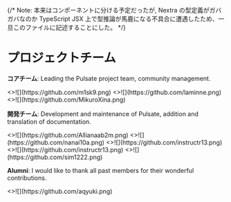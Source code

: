 {/* Note: 本来はコンポーネントに分ける予定だったが, Nextra の型定義がガバガバなのか TypeScript JSX 上で型推論が馬鹿になる不具合に遭遇したため、一旦このファイルに記述することにした。 */}


# プロジェクトチーム

**コアチーム**:
Leading the Pulsate project team, community management.

<Cards>
  <Card image arrow title="Sho Sakuma" href="https://github.com/m1sk9">
    <>![](https://github.com/m1sk9.png)</>
  </Card>
  <Card image arrow title="Tatsuto Yamamoto" href="https://github.com/laminne">
    <>![](https://github.com/laminne.png)</>
  </Card>
  <Card image arrow title="Mikuroさいな" href="https://github.com/MikuroXina">
    <>![](https://github.com/MikuroXina.png)</>
  </Card>
</Cards>

**開発チーム**:
Development and maintenance of Pulsate, addition and translation of documentation.

<Cards>
  <Card image arrow title="Alliana" href="https://github.com/Allianaab2m">
    <>![](https://github.com/Allianaab2m.png)</>
  </Card>
  <Card image arrow title="Nanai Jua" href="https://github.com/nanai10a">
    <>![](https://github.com/nanai10a.png)</>
  </Card>
  <Card image arrow title="Mido" href="https://github.com/instructr13">
    <>![](https://github.com/instructr13.png)</>
  </Card>
  <Card image arrow title="YamaD" href="https://github.com/yamader">
    <>![](https://github.com/instructr13.png)</>
  </Card>
  <Card image arrow title="sim1222" href="https://github.com/sim1222">
    <>![](https://github.com/sim1222.png)</>
  </Card>
</Cards>

**Alumni**:
I would like to thank all past members for their wonderful contributions.

<Cards>
  <Card image arrow title="aqyuki" href="https://github.com/aqyuki">
    <>![](https://github.com/aqyuki.png)</>
  </Card>
</Cards>
